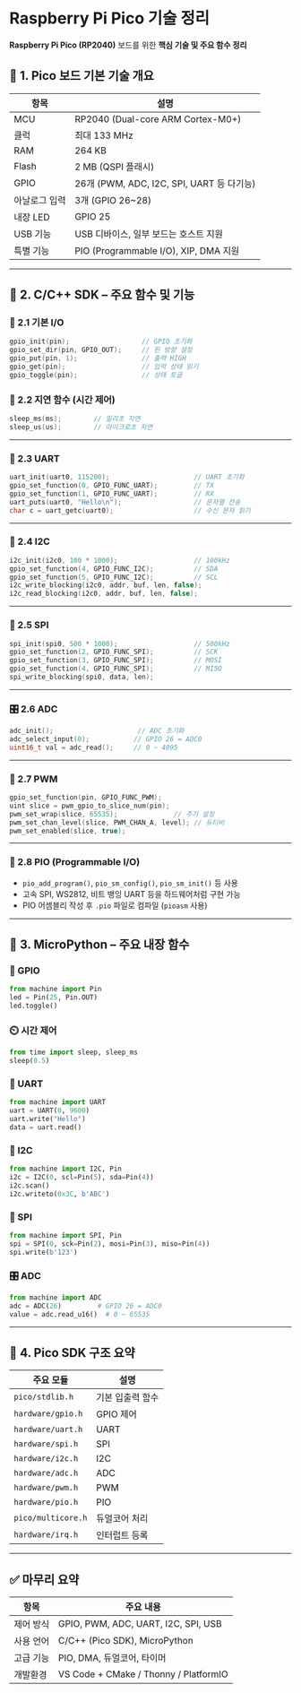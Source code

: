# Raspberry Pi Pico 기술 정리

**Raspberry Pi Pico (RP2040)** 보드를 위한 **핵심 기술 및 주요 함수 정리**

## 📘 1. Pico 보드 기본 기술 개요

| 항목          | 설명                                      |
| ------------- | ----------------------------------------- |
| MCU           | RP2040 (Dual-core ARM Cortex-M0+)         |
| 클럭          | 최대 133 MHz                              |
| RAM           | 264 KB                                    |
| Flash         | 2 MB (QSPI 플래시)                        |
| GPIO          | 26개 (PWM, ADC, I2C, SPI, UART 등 다기능) |
| 아날로그 입력 | 3개 (GPIO 26\~28)                         |
| 내장 LED      | GPIO 25                                   |
| USB 기능      | USB 디바이스, 일부 보드는 호스트 지원     |
| 특별 기능     | PIO (Programmable I/O), XIP, DMA 지원     |

---

## 🧠 2. C/C++ SDK – 주요 함수 및 기능

### 📌 2.1 기본 I/O

```c
gpio_init(pin);                  // GPIO 초기화
gpio_set_dir(pin, GPIO_OUT);     // 핀 방향 설정
gpio_put(pin, 1);                // 출력 HIGH
gpio_get(pin);                   // 입력 상태 읽기
gpio_toggle(pin);                // 상태 토글
```

### 📌 2.2 지연 함수 (시간 제어)

```c
sleep_ms(ms);        // 밀리초 지연
sleep_us(us);        // 마이크로초 지연
```

---

### 📡 2.3 UART

```c
uart_init(uart0, 115200);                     // UART 초기화
gpio_set_function(0, GPIO_FUNC_UART);         // TX
gpio_set_function(1, GPIO_FUNC_UART);         // RX
uart_puts(uart0, "Hello\n");                  // 문자열 전송
char c = uart_getc(uart0);                    // 수신 문자 읽기
```

---

### 🔗 2.4 I2C

```c
i2c_init(i2c0, 100 * 1000);                   // 100kHz
gpio_set_function(4, GPIO_FUNC_I2C);          // SDA
gpio_set_function(5, GPIO_FUNC_I2C);          // SCL
i2c_write_blocking(i2c0, addr, buf, len, false);
i2c_read_blocking(i2c0, addr, buf, len, false);
```

---

### 🔁 2.5 SPI

```c
spi_init(spi0, 500 * 1000);                   // 500kHz
gpio_set_function(2, GPIO_FUNC_SPI);          // SCK
gpio_set_function(3, GPIO_FUNC_SPI);          // MOSI
gpio_set_function(4, GPIO_FUNC_SPI);          // MISO
spi_write_blocking(spi0, data, len);
```

---

### 🎛️ 2.6 ADC

```c
adc_init();                     // ADC 초기화
adc_select_input(0);           // GPIO 26 = ADC0
uint16_t val = adc_read();     // 0 ~ 4095
```

---

### 📐 2.7 PWM

```c
gpio_set_function(pin, GPIO_FUNC_PWM);
uint slice = pwm_gpio_to_slice_num(pin);
pwm_set_wrap(slice, 65535);              // 주기 설정
pwm_set_chan_level(slice, PWM_CHAN_A, level); // 듀티비
pwm_set_enabled(slice, true);
```

---

### 🧩 2.8 PIO (Programmable I/O)

- `pio_add_program()`, `pio_sm_config()`, `pio_sm_init()` 등 사용
- 고속 SPI, WS2812, 비트 뱅잉 UART 등을 하드웨어처럼 구현 가능
- PIO 어셈블리 작성 후 `.pio` 파일로 컴파일 (`pioasm` 사용)

---

## 🐍 3. MicroPython – 주요 내장 함수

### 🔧 GPIO

```python
from machine import Pin
led = Pin(25, Pin.OUT)
led.toggle()
```

### ⏲️ 시간 제어

```python
from time import sleep, sleep_ms
sleep(0.5)
```

### 📡 UART

```python
from machine import UART
uart = UART(0, 9600)
uart.write("Hello")
data = uart.read()
```

### 🔗 I2C

```python
from machine import I2C, Pin
i2c = I2C(0, scl=Pin(5), sda=Pin(4))
i2c.scan()
i2c.writeto(0x3C, b'ABC')
```

### 🔁 SPI

```python
from machine import SPI, Pin
spi = SPI(0, sck=Pin(2), mosi=Pin(3), miso=Pin(4))
spi.write(b'123')
```

### 🎛️ ADC

```python
from machine import ADC
adc = ADC(26)         # GPIO 26 = ADC0
value = adc.read_u16()  # 0 ~ 65535
```

---

## 📎 4. Pico SDK 구조 요약

| 주요 모듈          | 설명             |
| ------------------ | ---------------- |
| `pico/stdlib.h`    | 기본 입출력 함수 |
| `hardware/gpio.h`  | GPIO 제어        |
| `hardware/uart.h`  | UART             |
| `hardware/spi.h`   | SPI              |
| `hardware/i2c.h`   | I2C              |
| `hardware/adc.h`   | ADC              |
| `hardware/pwm.h`   | PWM              |
| `hardware/pio.h`   | PIO              |
| `pico/multicore.h` | 듀얼코어 처리    |
| `hardware/irq.h`   | 인터럽트 등록    |

---

## ✅ 마무리 요약

| 항목      | 주요 내용                             |
| --------- | ------------------------------------- |
| 제어 방식 | GPIO, PWM, ADC, UART, I2C, SPI, USB   |
| 사용 언어 | C/C++ (Pico SDK), MicroPython         |
| 고급 기능 | PIO, DMA, 듀얼코어, 타이머            |
| 개발환경  | VS Code + CMake / Thonny / PlatformIO |

